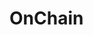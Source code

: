 # OnChain


<ul className="grid grid-cols-1 md:grid-cols-2 lg:grid-cols-3 xl:grid-cols-4 gap-4 -ml-6">
<ReferenceCard
    title="Address"
    description="Load address for further analysis. You can analyze account address, token address or transaction hash. [Source:..."
    url="/terminal/reference/crypto/onchain/address"
    command="true"
/>
<ReferenceCard
    title="Baas"
    description="Display average bid, ask prices, spread for given crypto pair for chosen time period [Source:..."
    url="/terminal/reference/crypto/onchain/baas"
    command="true"
/>
<ReferenceCard
    title="Balance"
    description="Display info about tokens on given ethereum blockchain balance. [Source: Ethplorer]"
    url="/terminal/reference/crypto/onchain/balance"
    command="true"
/>
<ReferenceCard
    title="Btcblockdata"
    description="Display block data from Blockchain.com, [Source: https://api.blockchain.info/]"
    url="/terminal/reference/crypto/onchain/btcblockdata"
    command="true"
/>
<ReferenceCard
    title="Btccp"
    description="Display BTC circulating supply [Source: https://api.blockchain.info/]"
    url="/terminal/reference/crypto/onchain/btccp"
    command="true"
/>
<ReferenceCard
    title="Btcct"
    description="Display BTC confirmed transactions [Source: https://api.blockchain.info/]"
    url="/terminal/reference/crypto/onchain/btcct"
    command="true"
/>
<ReferenceCard
    title="Dvcp"
    description="Display daily volume for given crypto pair [Source: https://graphql.bitquery.io/]"
    url="/terminal/reference/crypto/onchain/dvcp"
    command="true"
/>
<ReferenceCard
    title="Gwei"
    description="Display ETH gas fees [Source: https://ethgasstation.info]"
    url="/terminal/reference/crypto/onchain/gwei"
    command="true"
/>
<ReferenceCard
    title="Hist"
    description="Display history for given ethereum blockchain balance. e.g. 0x3cD751E6b0078Be393132286c442345e5DC49699 [Source:..."
    url="/terminal/reference/crypto/onchain/hist"
    command="true"
/>
<ReferenceCard
    title="Holders"
    description="Display top ERC20 token holders: e.g. 0x1f9840a85d5aF5bf1D1762F925BDADdC4201F984 [Source: Ethplorer]"
    url="/terminal/reference/crypto/onchain/holders"
    command="true"
/>
<ReferenceCard
    title="Hr"
    description="Display mean hashrate for a certain blockchain (ETH or BTC) [Source: https://glassnode.org]"
    url="/terminal/reference/crypto/onchain/hr"
    command="true"
/>
<ReferenceCard
    title="Info"
    description="Display info about ERC20 token. e.g. 0x1f9840a85d5aF5bf1D1762F925BDADdC4201F984 [Source: Ethplorer]"
    url="/terminal/reference/crypto/onchain/info"
    command="true"
/>
<ReferenceCard
    title="Lt"
    description="Display Trades on Decentralized Exchanges aggregated by DEX or Month [Source: https://graphql.bitquery.io/]"
    url="/terminal/reference/crypto/onchain/lt"
    command="true"
/>
<ReferenceCard
    title="Prices"
    description="Display token historical prices. e.g. 0x1f9840a85d5aF5bf1D1762F925BDADdC4201F984 [Source: Ethplorer]"
    url="/terminal/reference/crypto/onchain/prices"
    command="true"
/>
<ReferenceCard
    title="Th"
    description="Displays info about token history. e.g. 0x1f9840a85d5aF5bf1D1762F925BDADdC4201F984 [Source: Ethplorer]"
    url="/terminal/reference/crypto/onchain/th"
    command="true"
/>
<ReferenceCard
    title="Top"
    description="Display top ERC20 tokens. [Source: Ethplorer]"
    url="/terminal/reference/crypto/onchain/top"
    command="true"
/>
<ReferenceCard
    title="Topledger"
    description="Display on-chain data from topledger. [Source: Topledger]"
    url="/terminal/reference/crypto/onchain/topledger"
    command="true"
/>
<ReferenceCard
    title="Ttcp"
    description="Display most traded crypto pairs on given decentralized exchange in chosen time period. [Source:..."
    url="/terminal/reference/crypto/onchain/ttcp"
    command="true"
/>
<ReferenceCard
    title="Tv"
    description="Display token volume on different Decentralized Exchanges. [Source: https://graphql.bitquery.io/]"
    url="/terminal/reference/crypto/onchain/tv"
    command="true"
/>
<ReferenceCard
    title="Tx"
    description="Display info ERC20 token transaction on ethereum blockchain. e.g...."
    url="/terminal/reference/crypto/onchain/tx"
    command="true"
/>
<ReferenceCard
    title="Ueat"
    description="Display number of unique ethereum addresses which made a transaction in given time interval, [Source:..."
    url="/terminal/reference/crypto/onchain/ueat"
    command="true"
/>
<ReferenceCard
    title="Whales"
    description="Display crypto whales transactions. [Source: https://docs.whale-alert.io/]"
    url="/terminal/reference/crypto/onchain/whales"
    command="true"
/>
</ul>
